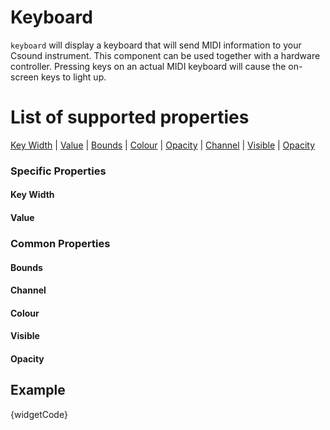 
# Keyboard

`keyboard` will display a keyboard that will send MIDI information to your Csound instrument. This component can be used together with a hardware controller. Pressing keys on an actual MIDI keyboard will cause the on-screen keys to light up.

# List of supported properties
[Key Width](#key-width) | [Value](#value) | [Bounds](#bounds) | [Colour](#colour) | [Opacity](#opacity) | [Channel](#channel) | [Visible](#visible) | [Opacity](#opacity)

### Specific Properties

<a id="key-width" class="anchor-target"></a>
#### Key Width
<KeyWidth />

<a id="value" class="anchor-target"></a>
#### Value
<Value />

### Common Properties

<a id="bounds" class="anchor-target"></a>
#### Bounds
<Bounds />

<a id="channel" class="anchor-target"></a>
#### Channel
<Channel />


<a id="colour" class="anchor-target"></a>
#### Colour
<Colour />


<a id="visible" class="anchor-target"></a>
#### Visible
<Visible />

<a id="opacity" class="anchor-target"></a>
#### Opacity
<Opacity />

## Example 

<CodeBlock language="csharp">{widgetCode}</CodeBlock>
